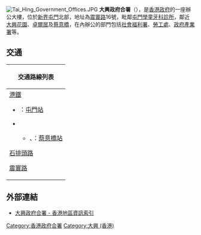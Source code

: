 [[File:Tai_Hing_Government_Offices.JPG|thumb]]
'''大興政府合署'''（{{lang-en|'''Tai Hing Government Offices'''}}），是[[香港政府|香港政府]]的一座辦公大樓，位於[[新界|新界]][[屯門|屯門]]北部，地址為[[震寰路|震寰路]]16號，毗鄰[[屯門學童牙科診所|屯門學童牙科診所]]，鄰近[[大興花園|大興花園]]、[[卓爾居|卓爾居]]及[[蔡意橋|蔡意橋]]，在內辦公的部門包括[[社會福利署|社會福利署]]、[[勞工處|勞工處]]、[[政府產業署|政府產業署]]等。

==交通==
{| class="mw-collapsible mw-collapsed wikitable" style="background:white; margin: 0 auto; width: auto;"
! 交通路線列表
|-
|
;[[港鐵|港鐵]]
*{{港铁路线标志|TML}}：[[屯門站_(西鐵綫)|屯門站]]
*{{港铁路线标志|LRT}}
**{{港铁路线标志|507}}、{{港铁路线标志|751}}：[[蔡意橋站|蔡意橋站]]

;[[石排頭路|石排頭路]]
{{新界專線小巴簡單列表|40|45|49S|610S}}

;[[震寰路|震寰路]]
{{新界專線小巴簡單列表|40|42|44A|44B|49S|610S}}
|}

==外部連結==
*[https://web.archive.org/web/20110701105548/http://www.findaway.hk/place/search/%E5%A4%A7%E8%88%88%E6%94%BF%E5%BA%9C%E5%90%88%E7%BD%B2 大興政府合署 - 香港地區資訊索引]

{{HK-buil-stub}}


{{香港政府合署}}

[[Category:香港政府合署|Category:香港政府合署]]
[[Category:大興_(香港)|Category:大興 (香港)]]
